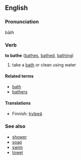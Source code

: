 ==English==
===Pronunciation===
bā''th''

===Verb===
'''to bathe''' ([[bathes]], [[bathed]], [[bathing]])

# take a [[bath]] or clean using water

====Related terms====
*[[bath]]<!-- surely related, but from when? -->
*[[bathers]]<!-- "swimsuit" in parts of .au -->

====Translations====
*Finnish: [[kylpeä]]

===See also===
*[[shower]]
*[[soap]]
*[[swim]]
*[[towel]]